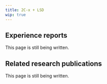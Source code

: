---
title: 2C-x + LSD
wip: true
---

## Experience reports

This page is still being written.

## Related research publications

This page is still being written.

